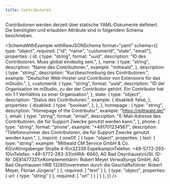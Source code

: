 ```yaml
---
title: Contributoren
---
```



Contributoren werden derzeit über statische YAML-Dokumente definiert.
Die benötigten und erlaubten Attribute sind in folgendem Schema beschrieben.

<SchemaWithExample
  withRawJSONSchema
  format="yaml"
  schema={{
    type: "object",
    required: ["id", "name", "customerId", "state", "email"],
    properties: {
      id: {
        type: "string",
        format: "uuid",
        description: "ID des Contributoren. Muss global eindeutig sein.",
      },
      name: {
        type: "string",
        description: "Name des Contributoren.",
        example: "mittwald",
      },
      description: {
        type: "string",
        description: "Kurzbeschreibung des Contributoren.",
        example: "Deutscher Web-Hoster und Contributor von Extensions für das mStudio.",
      },
      customerId: {
        type: "string",
        format: "uuid",
        description:
          "ID der Organisation im mStudio, zu der der Contributor gehört. Ein Contributor hat ein 1:1 Verhältnis zu einer Organisation",
      },
      state: {
        type: "object",
        description: "Status des Contributoren.",
	      example: {
	        disabled: false,
	      },
	      properties: {
	        disabled: {
	          type: "boolean",
	        },
	      },
      },
      homepage : {
        type: "string",
        description: "Homepage of the Contributor",
        example: "https://mittwald.de/"
      },
      email: {
        type: "string",
        format: "email",
        description:
          "E-Mail-Adresse des Contributoren, die für Support Zwecke genutzt werden kann.",
      },
      phone: {
        type: "string",
        format: "phone",
        example: "+491701234567",
        description:
          "Telefonnummer des Contributoren, die für Support Zwecke genutzt werden kann.",
      },
      imprint: {
        oneOf: [
          {
            type: "object",
            properties: {
              text: {
                type: "string",
                example: "Mittwald CM Service GmbH & Co. KG\nKönigsberger Straße 4-6\n32339 Espelkamp\nTelefon: +49-5772-293-10\nTelefax: +49-5772-293-33\nHRA: 6640, AG Bad Oeynhause\nUSt. ID-Nr: DE81477321\nKomplementärin: Robert Meyer Verwaltungs GmbH, AG Bad Oeynhausen HRB 13260\nvertreten durch die Geschäftsführer: Robert Meyer, Florian Jürgens"
              }
            },
            required: [ "text" ]
          },
          {
            type: "object",
            properties: {
              url: {
                type: "string"
              }
            },
            required: [ "url" ]
          }
        ]
      }
    },
  }}
/>
